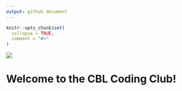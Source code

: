 ```yaml
---
output: github_document
---
```


<!-- README.md is generated from README.Rmd. Please edit that file -->

```r
knitr::opts_chunk$set(
  collapse = TRUE,
  comment = "#>"
)
```

![](profile/Beaven Panorama v2 - v1.jpg)

# Welcome to the CBL Coding Club!

